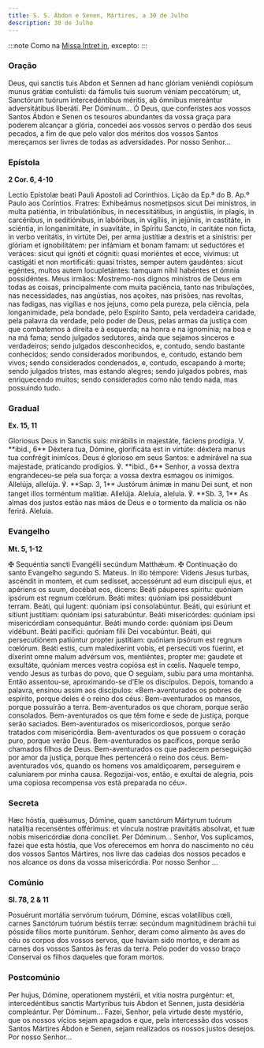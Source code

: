 ```yaml
---
title: S. S. Ábdon e Senen, Mártires, a 30 de Julho
description: 30 de Julho
---
```


:::note
Como na [Missa Intret in](/missal/comum/6muitosmartires1.mdx), excepto:
:::

### Oração

<div class="side-by-side not-content">
  <span>
    Deus, qui sanctis tuis Abdon et Sennen ad hanc glóriam veniéndi copiósum munus grátiæ
    contulísti: da fámulis tuis suorum véniam peccatórum; ut, Sanctórum tuórum intercedéntibus
    méritis, ab ómnibus mereántur adversitátibus liberáti. Per Dóminum...
  </span>
  <span>
    Ó Deus, que conferistes aos vossos Santos Ábdon e Senen os tesouros abundantes da vossa graça
    para poderem alcançar a glória, concedei aos vossos servos o perdão dos seus pecados, a fim de
    que pelo valor dos méritos dos vossos Santos mereçamos ser livres de todas as adversidades. Por
    nosso Senhor...
  </span>
</div>

### Epístola

**2 Cor. 6, 4-10**

<div class="side-by-side not-content">
  <span>Lectio Epístolæ beati Pauli Apostoli ad Corinthios.</span>
  <span>Lição da Ep.ª do B. Ap.º Paulo aos Coríntios.</span>
  <span>
    Fratres: Exhibeámus nosmetípsos sicut Dei minístros, in multa patiéntia, in tribulatiónibus, in
    necessitátibus, in angústiis, in plagis, in carcéribus, in seditiónibus, in labóribus, in
    vigíliis, in jejúniis, in castitáte, in sciéntia, in longanimitáte, in suavitáte, in Spíritu
    Sancto, in caritáte non ficta, in verbo veritátis, in virtúte Dei, per arma justítiæ a dextris
    et a sinístris: per glóriam et ignobilitátem: per infámiam et bonam famam: ut seductóres et
    veráces: sicut qui ignóti et cógniti: quasi moriéntes et ecce, vívimus: ut castigáti et non
    mortificáti: quasi tristes, semper autem gaudéntes: sicut egéntes, multos autem locupletántes:
    tamquam nihil habéntes et ómnia possidéntes.
  </span>
  <span>
    Meus irmãos: Mostremo-nos dignos ministros de Deus em todas as coisas, principalmente com muita
    paciência, tanto nas tribulações, nas necessidades, nas angústias, nos açoites, nas prisões, nas
    revoltas, nas fadigas, nas vigílias e nos jejuns, como pela pureza, pela ciência, pela
    longanimidade, pela bondade, pelo Espírito Santo, pela verdadeira caridade, pela palavra da
    verdade, pelo poder de Deus, pelas armas da justiça com que combatemos à direita e à esquerda;
    na honra e na ignomínia; na boa e na má fama; sendo julgados sedutores, ainda que sejamos
    sinceros e verdadeiros; sendo julgados desconhecidos, e, contudo, sendo bastante conhecidos;
    sendo considerados moribundos, e, contudo, estando bem vivos; sendo considerados condenados, e,
    contudo, escapando à morte; sendo julgados tristes, mas estando alegres; sendo julgados pobres,
    mas enriquecendo muitos; sendo considerados como não tendo nada, mas possuindo tudo.
  </span>
</div>

### Gradual

**Ex. 15, 11**

<div class="side-by-side not-content">
  <span>
    Gloriosus Deus in Sanctis suis: mirábilis in majestáte, fáciens prodígia. V. **ibid., 6**
    Déxtera tua, Dómine, glorificáta est in virtúte: déxtera manus tua confrégit inimícos.
  </span>
  <span>
    Deus é glorioso em seus Santos: e admirável na sua majestade, praticando prodígios. ℣. **ibid.,
    6** Senhor, a vossa dextra engrandeceu-se pela sua força: a vossa dextra esmagou os inimigos.
  </span>
  <span>
    Allelúja, allelúja. ℣. **Sap. 3, 1** Justórum ánimæ in manu Dei sunt, et non tanget illos
    torméntum malítiæ. Allelúja.
  </span>
  <span>
    Aleluia, aleluia. ℣. **Sb. 3, 1** As almas dos justos estão nas mãos de Deus e o tormento da
    malícia os não ferirá. Aleluia.
  </span>
</div>

### Evangelho

**Mt. 5, 1-12**

<div class="side-by-side not-content">
  <span>
    <span class="text-red-500">✠</span> Sequéntia sancti Evangélii secúndum Matthǽum.
  </span>
  <span>
    <span class="text-red-500">✠</span> Continuação do santo Evangelho segundo S. Mateus.
  </span>
  <span>
    In illo témpore: Videns Jesus turbas, ascéndit in montem, et cum sedísset, accessérunt ad eum
    discípuli ejus, et apériens os suum, docébat eos, dicens: Beáti páuperes spíritu: quóniam
    ipsórum est regnum cœlórum. Beáti mites: quóniam ipsi possidébunt terram. Beáti, qui lugent:
    quóniam ipsi consolabúntur. Beáti, qui esúriunt et sítiunt justítiam: quóniam ipsi saturabúntur.
    Beáti misericórdes: quóniam ipsi misericórdiam consequántur. Beáti mundo corde: quóniam ipsi
    Deum vidébunt. Beáti pacífici: quóniam fílii Dei vocabúntur. Beáti, qui persecutiónem patiúntur
    propter justítiam: quóniam ipsórum est regnum cœlórum. Beáti estis, cum maledíxerint vobis, et
    persecúti vos fúerint, et díxerint omne malum advérsum vos, mentiéntes, propter me: gaudete et
    exsultáte, quóniam merces vestra copiósa est in cœlis.
  </span>
  <span>
    Naquele tempo, vendo Jesus as turbas do povo, que O seguiam, subiu para uma montanha. Então
    assentou-se, aproximando-se d’Ele os discípulos. Depois, tomando a palavra, ensinou assim aos
    discípulos: «Bem-aventurados os pobres de espírito, porque deles é o reino dos céus.
    Bem-aventurados os mansos, porque possuirão a terra. Bem-aventurados os que choram, porque serão
    consolados. Bem-aventurados os que têm fome e sede de justiça, porque serão saciados.
    Bem-aventurados os misericordiosos, porque serão tratados com misericórdia. Bem-aventurados os
    que possuem o coração puro, porque verão Deus. Bem-aventurados os pacíficos, porque serão
    chamados filhos de Deus. Bem-aventurados os que padecem perseguição por amor da justiça, porque
    lhes pertencerá o reino dos céus. Bem-aventurados vós, quando os homens vos amaldiçoarem,
    perseguirem e caluniarem por minha causa. Regozijai-vos, então, e exultai de alegria, pois uma
    copiosa recompensa vos está preparada no céu».
  </span>
</div>

### Secreta

<div class="side-by-side not-content">
  <span>
    Hæc hóstia, quǽsumus, Dómine, quam sanctórum Mártyrum tuórum natalítia recenséntes offérimus: et
    víncula nostræ pravitátis absolvat, et tuæ nobis misericórdiæ dona concíliet. Per Dóminum...
  </span>
  <span>
    Senhor, Vos suplicamos, fazei que esta hóstia, que Vos oferecemos em honra do nascimento no céu
    dos vossos Santos Mártires, nos livre das cadeias dos nossos pecados e nos alcance os dons da
    vossa misericórdia. Por nosso Senhor ...
  </span>
</div>

### Comúnio

**Sl. 78, 2 & 11**

<div class="side-by-side not-content">
  <span>
    Posuérunt mortália servórum tuórum, Dómine, escas volatílibus cœli, carnes Sanctórum tuórum
    béstiis terræ: secúndum magnitúdinem bráchii tui pósside fílios morte punitórum.
  </span>
  <span>
    Senhor, deram como alimento às aves do céu os corpos dos vossos servos, que haviam sido mortos,
    e deram as carnes dos vossos Santos às feras da terra. Pelo poder do vosso braço Conservai os
    filhos daqueles que foram mortos.
  </span>
</div>

### Postcomúnio

<div class="side-by-side not-content">
  <span>
    Per hujus, Dómine, operationem mystérii, et vitia nostra purgéntur: et, intercedéntibus sanctis
    Martyribus tuis Abdon et Sennen, justa desidéria compleántur. Per Dóminum...
  </span>
  <span>
    Fazei, Senhor, pela virtude deste mystério, que os nossos vícios sejam apagados e que, pela
    intercessão dos vossos Santos Mártires Ábdon e Senen, sejam realizados os nossos justos desejos.
    Por nosso Senhor...
  </span>
</div>
